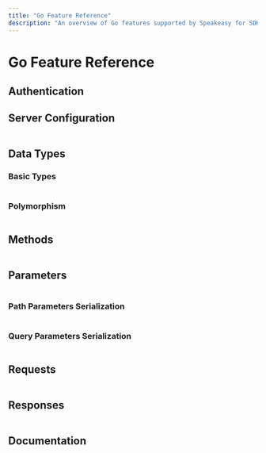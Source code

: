 ```yaml
---
title: "Go Feature Reference"
description: "An overview of Go features supported by Speakeasy for SDK generation from an OpenAPI / Swagger spec."
---
```



# Go Feature Reference

## Authentication

<Table 
  data={[
    { name: "HTTP Basic", support: "✅", docs: "Docs", notes: "" },
    { name: "API Key (bearer, header, cookie, query)", support: "✅", docs: "Docs", notes: "" },
    { name: "OAuth implicit flow", support: "✅", docs: "Docs", notes: "" },
    { name: "OAuth refresh token flow", support: "🏗️ Partial", docs: "Docs", notes: "" },
    { name: "OAuth client credentials flow", support: "🏗️ Partial", docs: "Docs", notes: "" },
    { name: "mTLS", support: "🏗️ Partial", docs: "Docs", notes: "" }
  ]}
  columns={[
    { key: "name", header: "Name" },
    { key: "support", header: "Support" },
    { key: "docs", header: "Docs" },
    { key: "notes", header: "Notes" }
  ]}
/>

## Server Configuration

<Table 
  data={[
    { name: "URL Templating", support: "✅", docs: "[defining `variables`](/docs/customize-sdks/servers#use-templated-urls)", notes: "" },
    { name: "Multiple server", support: "✅", docs: "[`x-speakeasy-server-id` extension](/docs/customize-sdks/servers#declare-multiple-servers)", notes: "" },
    { name: "Describe server outside your spec", support: "✅", docs: "[`serverUrl` config](/docs/customize-sdks/servers#declare-base-server-url)", notes: "" }
  ]}
  columns={[
    { key: "name", header: "Name" },
    { key: "support", header: "Support" },
    { key: "docs", header: "Docs" },
    { key: "notes", header: "Notes" }
  ]}
/>

## Data Types

### Basic Types

<Table 
  data={[
    { name: "Numbers", support: "✅", docs: "[data-types](https://swagger.io/docs/specification/data-models/data-types/#numbers)", notes: "`float`, `double`, `int32`, `int64`" },
    { name: "Strings", support: "✅", docs: "[data-types](https://swagger.io/docs/specification/data-models/data-types/#strings)", notes: "" },
    { name: "Date Time", support: "✅", docs: "[data-types](https://swagger.io/docs/specification/data-models/data-types/#date-time)", notes: "" },
    { name: "Boolean", support: "✅", docs: "[data-types](https://swagger.io/docs/specification/data-models/data-types/#booleans)", notes: "" },
    { name: "Binary", support: "✅", docs: "[data-types](https://swagger.io/docs/specification/data-models/data-types/#binary)", notes: "" },
    { name: "Enums", support: "✅", docs: "[data-types](https://swagger.io/docs/specification/data-models/data-types/#enumerations)", notes: "" },
    { name: "Arrays", support: "✅", docs: "[data-types](https://swagger.io/docs/specification/data-models/data-types/#arrays)", notes: "" },
    { name: "Maps", support: "✅", docs: "[data-types](https://swagger.io/docs/specification/data-models/data-types/#maps)", notes: "" },
    { name: "Objects", support: "✅", docs: "[data-types](https://swagger.io/docs/specification/data-models/data-types/#objects)", notes: "" },
    { name: "Any", support: "✅", docs: "[data-types](https://swagger.io/docs/specification/data-models/data-types/#any)", notes: "" },
    { name: "Null", support: "✅", docs: "[data-types](https://swagger.io/docs/specification/data-models/data-types/#nil)", notes: "" }
  ]}
  columns={[
    { key: "name", header: "Name" },
    { key: "support", header: "Support" },
    { key: "docs", header: "Docs" },
    { key: "notes", header: "Notes" }
  ]}
/>

### Polymorphism

<Table 
  data={[
    { name: "Union Types", support: "✅", docs: "[Using `oneOf`](https://swagger.io/docs/specification/data-models/oneof-anyof-allof-not/#oneof)", notes: "`anyOf` is treated as `oneOf` and will create a union type object." },
    { name: "Intersection Types", support: "🏗️ Partial", docs: "[Using `allOf`](https://swagger.io/docs/specification/data-models/oneof-anyof-allof-not/#allof)", notes: "" }
  ]}
  columns={[
    { key: "name", header: "Name" },
    { key: "support", header: "Support" },
    { key: "docs", header: "Docs" },
    { key: "notes", header: "Notes" }
  ]}
/>

## Methods

<Table 
  data={[
    { name: "Namespacing", support: "✅", docs: "[grouping operations](/docs/customize-sdks/namespaces)", notes: "" },
    { name: "Multi-level Namespacing", support: "✅", docs: "[multi-level grouping](/docs/customize-sdks/namespaces#define-multi-level-namespaces)", notes: "" },
    { name: "Custom naming", support: "✅", docs: "[`x-speakeasy-name-override` extension](/docs/customize-sdks/methods#change-method-names)", notes: "" },
    { name: "Exclude Methods", support: "✅", docs: "[`x-speakeasy-ignore` extension](/docs/customize-sdks/methods#exclude-methods-from-sdk)", notes: "" },
    { name: "Deprecation", support: "✅", docs: "the [`deprecate` flag](/docs/customize-sdks/methods#deprecate-methods)", notes: "" }
  ]}
  columns={[
    { key: "name", header: "Name" },
    { key: "support", header: "Support" },
    { key: "docs", header: "Docs" },
    { key: "notes", header: "Notes" }
  ]}
/>

## Parameters

<Table 
  data={[
    { name: "Pass Inline", support: "✅", docs: "[flattening parameters](/docs/customize-sdks/methods#configuring-method-signatures)", notes: "" },
    { name: "Pass via Request Object", support: "✅", docs: "[request object](/docs/customize-sdks/methods#configuring-method-signatures)", notes: "" },
    { name: "Exclude Parameters", support: "✅", docs: "[`x-speakeasy-ignore` extension](/docs/customize-sdks/methods#exclude-parameters-from-signatures)", notes: "" },
    { name: "Deprecate Parameters", support: "✅", docs: "the [`deprecate` flag](/docs/customize-sdks/deprecations#deprecate-parameters)", notes: "" },
    { name: "Define globally", support: "✅", docs: "[global parameters](/docs/customize-sdks/globals)", notes: "" }
  ]}
  columns={[
    { key: "name", header: "Name" },
    { key: "support", header: "Support" },
    { key: "docs", header: "Docs" },
    { key: "notes", header: "Notes" }
  ]}
/>

### Path Parameters Serialization

<Table 
  data={[
    { name: "Default (style = simple, explode = false)", support: "✅", docs: "[Swagger Docs](https://swagger.io/docs/specification/serialization/#path/)", notes: "" },
    { name: "Basic types", support: "✅", docs: "[Swagger Docs](https://swagger.io/docs/specification/serialization/#path/)", notes: "" },
    { name: "Simple objects", support: "✅", docs: "[Swagger Docs](https://swagger.io/docs/specification/serialization/#path/)", notes: "" },
    { name: "`label` & `matrix`", support: "❌", docs: "[Swagger Docs](https://swagger.io/docs/specification/serialization/#path/)", notes: "" }
  ]}
  columns={[
    { key: "name", header: "Name" },
    { key: "support", header: "Support" },
    { key: "docs", header: "Docs" },
    { key: "notes", header: "Notes" }
  ]}
/>

### Query Parameters Serialization

<Table 
  data={[
    { name: "`json`", support: "✅", docs: "[Swagger Docs](https://swagger.io/docs/specification/serialization/#query/)", notes: "" },
    { name: "`form`", support: "✅", docs: "[Swagger Docs](https://swagger.io/docs/specification/serialization/#query/)", notes: "" },
    { name: "`spaceDelimited`", support: "✅", docs: "[Swagger Docs](https://swagger.io/docs/specification/serialization/#query/)", notes: "" },
    { name: "`pipeDelimited`", support: "✅", docs: "[Swagger Docs](https://swagger.io/docs/specification/serialization/#query/)", notes: "" },
    { name: "`deepObject`", support: "✅", docs: "[Swagger Docs](https://swagger.io/docs/specification/serialization/#query/)", notes: "" },
    { name: "Basic types", support: "✅", docs: "[Swagger Docs](https://swagger.io/docs/specification/serialization/#query/)", notes: "" },
    { name: "Simple objects", support: "✅", docs: "[Swagger Docs](https://swagger.io/docs/specification/serialization/#query/)", notes: "" }
  ]}
  columns={[
    { key: "name", header: "Name" },
    { key: "support", header: "Support" },
    { key: "docs", header: "Docs" },
    { key: "notes", header: "Notes" }
  ]}
/>

## Requests

<Table 
  data={[
    { name: "Request headers", support: "✅", docs: "[Swagger Docs](https://swagger.io/docs/specification/serialization/#header/)", notes: "" },
    { name: "Request retries", support: "✅", docs: "[retries](/docs/customize-sdks/retries)", notes: "" },
    { name: "`json`", support: "✅", docs: "[Swagger Docs](https://swagger.io/docs/specification/serialization/#request-body/)", notes: "Both `application/json` and `text/json`" },
    { name: "form data", support: "✅", docs: "[Swagger Docs](https://swagger.io/docs/specification/serialization/#request-body/)", notes: "" },
    { name: "binary", support: "✅", docs: "[Swagger Docs](https://swagger.io/docs/specification/serialization/#request-body/)", notes: "" },
    { name: "raw byte", support: "✅", docs: "[Swagger Docs](https://swagger.io/docs/specification/serialization/#request-body/)", notes: "" },
    { name: "plain text", support: "✅", docs: "[Swagger Docs](https://swagger.io/docs/specification/serialization/#request-body/)", notes: "" },
    { name: "`x-www-form-urlencoded`", support: "🏗️ Partial", docs: "[Swagger Docs](https://swagger.io/docs/specification/serialization/#request-body/)", notes: "Including encoding, but not non-object types" },
    { name: "XML", support: "❌", docs: "[Swagger Docs](https://swagger.io/docs/specification/serialization/#request-body/)", notes: "" },
    { name: "Other media types", support: "❌", docs: "[Swagger Docs](https://swagger.io/docs/specification/serialization/#request-body/)", notes: "" }
  ]}
  columns={[
    { key: "name", header: "Name" },
    { key: "support", header: "Support" },
    { key: "docs", header: "Docs" },
    { key: "notes", header: "Notes" }
  ]}
/>

## Responses

<Table 
  data={[
    { name: "Pagination", support: "✅", docs: "[`x-speakeasy-pagination` extension](/docs/customize-sdks/pagination)", notes: "" },
    { name: "Custom Errors", support: "✅", docs: "[`x-speakeasy-errors` extension](/docs/customize-sdks/errors)", notes: "" },
    { name: "json", support: "✅", docs: "[Swagger Docs](https://swagger.io/docs/specification/serialization/#response/)", notes: "" },
    { name: "plain text", support: "✅", docs: "[Swagger Docs](https://swagger.io/docs/specification/serialization/#response/)", notes: "" },
    { name: "binary", support: "✅", docs: "[Swagger Docs](https://swagger.io/docs/specification/serialization/#response/)", notes: "" },
    { name: "raw byte", support: "✅", docs: "[Swagger Docs](https://swagger.io/docs/specification/serialization/#response/)", notes: "" },
    { name: "XML", support: "❌", docs: "[Swagger Docs](https://swagger.io/docs/specification/serialization/#response/)", notes: "" },
    { name: "Other media types", support: "❌", docs: "[Swagger Docs](https://swagger.io/docs/specification/serialization/#response/)", notes: "" }
  ]}
  columns={[
    { key: "name", header: "Name" },
    { key: "support", header: "Support" },
    { key: "docs", header: "Docs" },
    { key: "notes", header: "Notes" }
  ]}
/>

## Documentation

<Table 
  data={[
    { name: "`README` generation", support: "✅", docs: "[README generation](/docs/customize-sdks/sdk-docs)", notes: "" },
    { name: "Usage Snippet generation", support: "✅", docs: "[snippet generation](/docs/customize-sdks/sdk-docs#usage-examples)", notes: "" },
    { name: "Documentation generation", support: "✅", docs: "[documentation generation](/docs/customize-sdks/sdk-docs)", notes: "" }
  ]}
  columns={[
    { key: "name", header: "Name" },
    { key: "support", header: "Support" },
    { key: "docs", header: "Docs" },
    { key: "notes", header: "Notes" }
  ]}
/>
